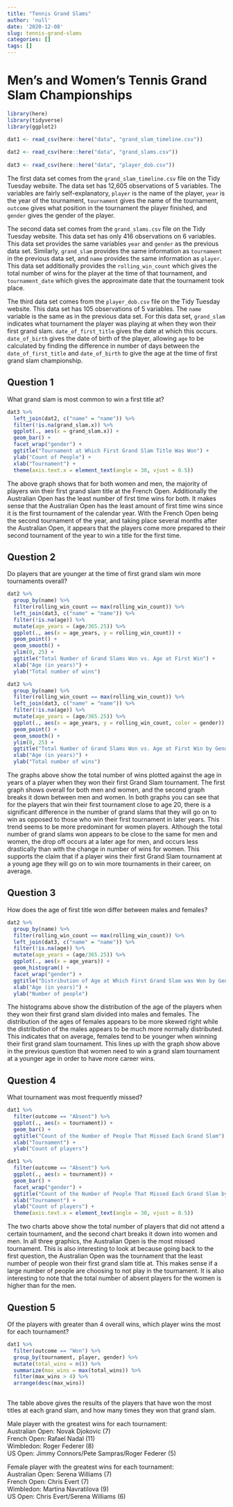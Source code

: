 ```yaml
---
title: "Tennis Grand Slams"
author: 'null'
date: '2020-12-08'
slug: tennis-grand-slams
categories: []
tags: []
---
```


# Men's and Women's Tennis Grand Slam Championships

```r
library(here)
library(tidyverse)
library(ggplot2)

dat1 <- read_csv(here::here("data", "grand_slam_timeline.csv"))
  
dat2 <- read_csv(here::here("data", "grand_slams.csv"))
  
dat3 <- read_csv(here::here("data", "player_dob.csv"))


```

The first data set comes from the `grand_slam_timeline.csv` file on the Tidy Tuesday website. The data set has 12,605 observations of 5 variables. The variables are fairly self-explanatory, `player` is the name of the player, `year` is the year of the tournament, `tournament` gives the name of the tournament, `outcome` gives what position in the tournament the player finished, and `gender` gives the gender of the player. 

The second data set comes from the `grand_slams.csv` file on the Tidy Tuesday website. This data set has only 416 observations on 6 variables. This data set provides the same variables `year` and `gender` as the previous data set. Similarly, `grand_slam` provides the same information as `tournament` in the previous data set, and `name` provides the same information as `player`. This data set additionally provides the `rolling_win_count` which gives the total number of wins for the player at the time of that tournament, and `tournament_date` which gives the approximate date that the tournament took place. 

The third data set comes from the `player_dob.csv` file on the Tidy Tuesday website. This data set has 105 observations of 5 variables. The `name` variable is the same as in the previous data set. For this data set, `grand_slam` indicates what tournament the player was playing at when they won their first grand slam. `date_of_first_title` gives the date at which this occurs. `date_of_birth` gives the date of birth of the player, allowing `age` to be calculated by finding the difference in number of days between the `date_of_first_title` and `date_of_birth` to give the age at the time of first grand slam championship. 

## Question 1

What grand slam is most common to win a first title at?

```r
dat3 %>%
  left_join(dat2, c("name" = "name")) %>%
  filter(!is.na(grand_slam.x)) %>%
  ggplot(., aes(x = grand_slam.x)) +
  geom_bar() +
  facet_wrap("gender") +
  ggtitle("Tournament at Which First Grand Slam Title Was Won") +
  ylab("Count of People") +
  xlab("Tournament") +
  theme(axis.text.x = element_text(angle = 30, vjust = 0.5))

```
The above graph shows that for both women and men, the majority of players win their first grand slam title at the French Open. Additionally the Australian Open has the least number of first time wins for both. It makes sense that the Australian Open has the least amount of first time wins since it is the first tournament of the calendar year. With the French Open being the second tournament of the year, and taking place several months after the Australian Open, it appears that the players come more prepared to their second tournament of the year to win a title for the first time. 


## Question 2

Do players that are younger at the time of first grand slam win more tournaments overall?
  
```r

dat2 %>%
  group_by(name) %>%
  filter(rolling_win_count == max(rolling_win_count)) %>%
  left_join(dat3, c("name" = "name")) %>%
  filter(!is.na(age)) %>%
  mutate(age_years = (age/365.25)) %>%
  ggplot(., aes(x = age_years, y = rolling_win_count)) +
  geom_point() +
  geom_smooth() +
  ylim(0, 25) +
  ggtitle("Total Number of Grand Slams Won vs. Age at First Win") +
  xlab("Age (in years)") +
  ylab("Total number of wins")

dat2 %>%
  group_by(name) %>%
  filter(rolling_win_count == max(rolling_win_count)) %>%
  left_join(dat3, c("name" = "name")) %>%
  filter(!is.na(age)) %>%
  mutate(age_years = (age/365.25)) %>%
  ggplot(., aes(x = age_years, y = rolling_win_count, color = gender)) +
  geom_point() +
  geom_smooth() +
  ylim(0, 25) +
  ggtitle("Total Number of Grand Slams Won vs. Age at First Win by Gender") +
  xlab("Age (in years)") +
  ylab("Total number of wins")
```
The graphs above show the total number of wins plotted against the age in years of a player when they won their first Grand Slam tournament. The first graph shows overall for both men and women, and the second graph breaks it down between men and women. In both graphs you can see that for the players that win their first tournament close to age 20, there is a significant difference in the number of grand slams that they will go on to win as opposed to those who win their first tournament in later years. This trend seems to be more predominant for women players. Although the total number of grand slams won appears to be close to the same for men and women, the drop off occurs at a later age for men, and occurs less drastically than with the change in number of wins for women. This supports the claim that if a player wins their first Grand Slam tournament at a young age they will go on to win more tournaments in their career, on average. 

  
## Question 3

How does the age of first title won differ between males and females?

```r
dat2 %>%
  group_by(name) %>%
  filter(rolling_win_count == max(rolling_win_count)) %>%
  left_join(dat3, c("name" = "name")) %>%
  filter(!is.na(age)) %>%
  mutate(age_years = (age/365.25)) %>%
  ggplot(., aes(x = age_years)) +
  geom_histogram() +
  facet_wrap("gender") +
  ggtitle("Distribution of Age at Which First Grand Slam was Won by Gender") +
  xlab("Age (in years)") +
  ylab("Number of people")

```
The histograms above show the distribution of the age of the players when they won their first grand slam divided into males and females. The distribution of the ages of females appears to be more skewed right while the distribution of the males appears to be much more normally distributed. This indicates that on average, females tend to be younger when winning their first grand slam tournament. This lines up with the graph show above in the previous question that women need to win a grand slam tournament at a younger age in order to have more career wins.  


## Question 4

What tournament was most frequently missed? 
  
```r
dat1 %>%
  filter(outcome == "Absent") %>%
  ggplot(., aes(x = tournament)) +
  geom_bar() +
  ggtitle("Count of the Number of People That Missed Each Grand Slam") +
  xlab("Tournament") +
  ylab("Count of players")

dat1 %>%
  filter(outcome == "Absent") %>%
  ggplot(., aes(x = tournament)) +
  geom_bar() +
  facet_wrap("gender") +
  ggtitle("Count of the Number of People That Missed Each Grand Slam by Gender") +
  xlab("Tournament") +
  ylab("Count of players") +
  theme(axis.text.x = element_text(angle = 30, vjust = 0.5))
```
The two charts above show the total number of players that did not attend a certain tournament, and the second chart breaks it down into women and men. In all three graphics, the Australian Open is the most missed tournament. This is also interesting to look at because going back to the first question, the Australian Open was the tournament that the least number of people won their first grand slam title at. This makes sense if a large number of people are choosing to not play in the tournament. It is also interesting to note that the total number of absent players for the women is higher than for the men. 


## Question 5

Of the players with greater than 4 overall wins, which player wins the most for each tournament?

```r
dat1 %>%
  filter(outcome == "Won") %>%
  group_by(tournament, player, gender) %>%
  mutate(total_wins = n()) %>%
  summarize(max_wins = max(total_wins)) %>%
  filter(max_wins > 4) %>%
  arrange(desc(max_wins))
  
```

The table above gives the results of the players that have won the most titles at each grand slam, and how many times they won that grand slam. 

Male player with the greatest wins for each tournament:   
Australian Open: Novak Djokovic (7)   
French Open: Rafael Nadal (11)   
Wimbledon: Roger Federer (8)   
US Open: Jimmy Connors/Pete Sampras/Roger Federer (5)   

Female player with the greatest wins for each tournament:   
Australian Open: Serena Williams (7)   
French Open: Chris Evert (7)   
Wimbledon: Martina Navratilova (9)   
US Open: Chris Evert/Serena Williams (6)   